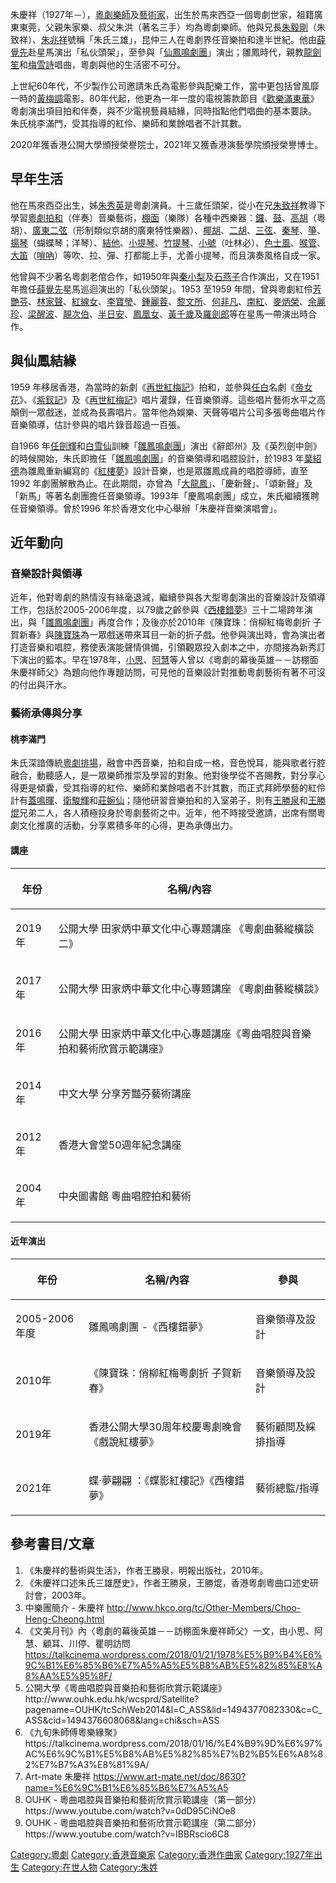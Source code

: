 {{藝人
|姓名 =朱慶祥
|類型 =傳統音樂	
|圖片 =朱慶祥.jpg
|圖片尺寸 =200px
|圖片簡介 =接受《[[am730|am730]]》專訪
|原名 =
|外文名 =
|外文 = 
|羅馬拼音 =
|英文名 =
|暱稱 =
|其他藝名 =
|國籍 =
|民族 =
|籍貫 =廣東[[東莞|東莞]]
|出生日期 ={{birth date and age|1927|09|11}}
|出生地點 ={{flag|Federated Malay States}}[[霹靂州|霹靂州]][[怡保|怡保]]
|逝世日期 =
|逝世地點 =
|職業 =
|語言 = [[粵語|粵語]]
|三圍 =
|教育程度 = [[小學|小學]]
|宗教信仰 =
|配偶 = [[梁家寶|梁家寶]]
|兒女 =
|父母 =朱家樂（父）彭葵彰（母）
|親屬 = [[朱毅剛|朱毅剛]] (兄)<br>[[朱兆祥|朱兆祥]] (兄)<br>[[朱秀英|朱秀英]] (姐)
|音樂類型 =[[粵劇|粵劇]]
|演奏樂器 =
|出道地點 =
|出道作 =
|出道日期 =
|代表作 =
|活躍年代 =
|唱片公司 =
|經紀公司 =
|網站 =
|相關團體 =
|獎項 =
|IMDb =
|現任成員 =
|過往成員 =
|音樂專輯 =
|電影 =
|電視節目 =
|舞台劇 =
|書籍 =
|awards =
|academyawards =
|afiawards =
|arielaward =
|baftaawards =
|cesarawards =
|emmyawards =
|filmfareawards =
|geminiawards =
|goldenglobeawards =
|goldenraspberryawards =
|goyaawards =
|grammyawards =
|olivierawards =
|iftaawards =
|imageaward =
|nationalfilmawards =
|screenactorsguildawards =
|tonyawards =
}}

朱慶祥（1927年－），[[粵劇|粵劇]][[音樂家|樂師]]及[[藝術家|藝術家]]，出生於馬來西亞一個粵劇世家，祖籍廣東東莞，父親朱家樂、叔父朱洪（著名三手）均為粵劇樂師。他與兄長[[朱毅剛|朱毅剛]]（朱致祥）、[[朱兆祥|朱兆祥]]號稱「朱氏三雄」，昆仲三人在粵劇界任音樂拍和達半世紀。他由[[薛覺先|薛覺先]]赴星馬演出「私伙頭架」，至參與「[[仙鳳鳴劇團|仙鳳鳴劇團]]」演出；雛鳳時代，親教[[龍劍笙|龍劍笙]]和[[梅雪詩|梅雪詩]]唱曲，粵劇與他的生活密不可分。

上世紀60年代，不少製作公司邀請朱氏為電影參與配樂工作，當中更包括曾風靡一時的[[黃梅調|黃梅調]]電影。80年代起，他更為一年一度的電視籌款節目《[[歡樂滿東華|歡樂滿東華]]》粵劇演出項目拍和伴奏，與不少電視藝員結緣，同時指點他們唱曲的基本要訣。 朱氏桃李滿門，受其指導的紅伶、樂師和業餘唱者不計其數。

2020年獲香港公開大學頒授榮譽院士，2021年又獲香港演藝學院頒授榮譽博士。

== 早年生活 ==
他在馬來西亞出生，姊[[朱秀英|朱秀英]]是粵劇演員。十三歲任頭架，從小在兄[[朱致祥|朱致祥]]教導下學習[[粵劇拍和|粵劇拍和]]（伴奏）音樂藝術，[[棚面|棚面]]（樂隊）各種中西樂器：[[鑼|鑼]]、[[鼓|鼓]]、[[高胡|高胡]]（粵胡）、[[廣東二弦|廣東二弦]]（形制類似京胡的廣東特性樂器）、[[椰胡|椰胡]]、[[二胡|二胡]]、[[三弦|三弦]]、[[秦琴|秦琴]]、[[箏|箏]]、[[揚琴|揚琴]]（蝴蝶琴；洋琴）、[[結他|結他]]、[[小提琴|小提琴]]、[[竹提琴|竹提琴]]、[[小號|小號]]（吐林必）、[[色士風|色士風]]、[[喉管|喉管]]、[[大笛|大笛]]（[[嗩吶|嗩吶]]）等吹、拉、彈、打都能上手，尤善小提琴，而且演奏風格自成一家。

他曾與不少著名粵劇老倌合作，如1950年與[[秦小梨|秦小梨]]及[[石燕子|石燕子]]合作演出，又在1951年擔任[[薛覺先|薛覺先]]星馬巡迴演出的「私伙頭架」。1953 至1959 年間，曾與粵劇紅伶[[芳艷芬|芳艷芬]]、[[林家聲|林家聲]]、[[紅線女|紅線女]]、[[李寶瑩|李寶瑩]]、[[鍾麗蓉|鍾麗蓉]]、[[黎文所|黎文所]]、[[何非凡|何非凡]]、[[南紅|南紅]]、[[麥炳榮|麥炳榮]]、[[余麗珍|余麗珍]]、[[梁醒波|梁醒波]]、[[靚次伯|靚次伯]]、[[半日安|半日安]]、[[鳳凰女|鳳凰女]]、[[黃千歲|黃千歲]]及[[羅劍郎|羅劍郎]]等在星馬一帶演出時合作。

== 與仙鳳結緣 ==
1959 年移居香港，為當時的新劇《[[再世紅梅記|再世紅梅記]]》拍和，並參與[[任白|任白]]名劇《[[帝女花|帝女花]]》、《[[紫釵記|紫釵記]]》及《[[再世紅梅記|再世紅梅記]]》唱片灌錄，任音樂領導。這些唱片藝術水平之高顛倒一眾戲迷，並成為長壽唱片。當年他為娛樂、天聲等唱片公司多張粵曲唱片作音樂領導，估計參與的唱片錄音超過一百張。

自1966 年[[任劍輝|任劍輝]]和[[白雪仙|白雪仙]]訓練「[[雛鳳鳴劇團|雛鳳鳴劇團]]」演出《辭郎州》及《英烈劍中劍》的時候開始，朱氏即擔任「[[雛鳳鳴劇團|雛鳳鳴劇團]]」的音樂領導和唱腔設計，於1983 年[[葉紹德|葉紹德]]為雛鳳重新編寫的《[[紅樓夢|紅樓夢]]》設計音樂，也是眾雛鳳成員的唱腔導師，直至1992 年劇團解散為止。在此期間，亦曾為「[[大龍鳳|大龍鳳]]」、「慶新聲」、「頌新聲」及「新馬」等著名劇團擔任音樂領導。1993年「慶鳳鳴劇團」成立，朱氏繼續獲聘任音樂領導。曾於1996 年於香港文化中心舉辦「朱慶祥音樂演唱會」。

==近年動向==
===音樂設計與領導 ===
近年，他對粵劇的熱情沒有絲毫退減，繼續參與各大型粵劇演出的音樂設計及領導工作，包括於2005-2006年度，以79歲之齡參與《[[西樓錯夢|西樓錯夢]]》三十二場跨年演出，與「[[雛鳳鳴劇團|雛鳳鳴劇團]]」再度合作；及後亦於2010年《陳寶珠：俏柳紅梅粵劇折 子賀新春》與[[陳寶珠|陳寶珠]]為一眾戲迷帶來耳目一新的折子戲。他參與演出時，會為演出者打造音樂和唱腔，務使表演能聲情俱備，引領觀眾投入劇本之中，亦間接為新秀訂下演出的藍本。早在1978年，[[小思|小思]]、[[阿慧|阿慧]]等人曾以《粵劇的幕後英雄－－訪棚面朱慶祥師父》為題向他作專題訪問，可見他的音樂設計對推動粵劇藝術有著不可沒的付出與汗水。

===藝術承傳與分享===
====桃李滿門====
朱氏深諳傳統[[粵劇排場|粵劇排場]]，融會中西音樂，拍和自成一格，音色悅耳，能與歌者行腔融合，動聽感人，是一眾樂師推崇及學習的對象。他對後學從不吝賜教，對分享心得更是傾囊，受其指導的紅伶、樂師和業餘唱者不計其數，而正式拜師學藝的紅伶計有[[蓋鳴暉|蓋鳴暉]]、[[衛駿輝|衛駿輝]]和[[莊婉仙|莊婉仙]]；隨他研習音樂拍和的入室弟子，則有[[王勝泉|王勝泉]]和[[王勝焜|王勝焜]]兄弟二人，各人積極投身於粵劇藝術之中。近年，他不時接受邀請，出席有關粵劇文化推廣的活動，分享累積多年的心得，更為承傳出力。

==== 講座 ====
{| class="wikitable"
|-
! 年份 !! 名稱/內容
|-
| 2019年 || 公開大學 田家炳中華文化中心專題講座 《粵劇曲藝縱橫談二》
|-
| 2017年 || 公開大學 田家炳中華文化中心專題講座 《粵劇曲藝縱橫談》  
|-
| 2016年 || 公開大學 田家炳中華文化中心專題講座《粵曲唱腔與音樂拍和藝術欣賞示範講座》
|-
| 2014年 || 中文大學 分享芳豔芬藝術講座
|-
| 2012年 || 香港大會堂50週年紀念講座
|-
| 2004年 || 中央圖書館 粵曲唱腔拍和藝術
|}

==== 近年演出 ====
{| class="wikitable"
|-
! 年份 !! 名稱/內容 !! 參與
|-
| 2005-2006年度 ||   雛鳳鳴劇團 -《西樓錯夢》||  音樂領導及設計
|-
|  2010年 ||   《陳寶珠：俏柳紅梅粵劇折 子賀新春》||  音樂領導及設計
|-
|  2019年 || 香港公開大學30周年校慶粵劇晚會《戲說紅樓夢》|| 藝術顧問及綵排指導
|-
|  2021年 || 蝶·夢翩翩 ：《蝶影紅樓記》《西樓錯夢》 ||  藝術總監/指導

|  2021年 || 音樂大師朱慶祥戲曲盛典 ||  藝術總監/音樂領導 
|}

== 參考書目/文章 ==
# 《朱慶祥的藝術與生活》，作者王勝泉，明報出版社，2010年。
# 《朱慶祥口述朱氏三雄歷史》，作者王勝泉，王勝焜，香港粵劇粵曲口述史研討會，2003年。
# 中樂團簡介 - 朱慶祥 http://www.hkco.org/tc/Other-Members/Choo-Heng-Cheong.html
# 《文美月刊》內〈粵劇的幕後英雄－－訪棚面朱慶祥師父〉一文，由小思、阿慧、顧耳、川停、瞿明訪問 https://talkcinema.wordpress.com/2018/01/21/1978%E5%B9%B4%E6%9C%B1%E6%85%B6%E7%A5%A5%E5%B8%AB%E5%82%85%E8%A8%AA%E5%95%8F/
# 公開大學《粵曲唱腔與音樂拍和藝術欣賞示範講座》http://www.ouhk.edu.hk/wcsprd/Satellite?pagename=OUHK/tcSchWeb2014&l=C_ASS&lid=1494377082330&c=C_ASS&cid=1494376608068&lang=chi&sch=ASS
# 《九旬朱師傅粵樂緣聚》https://talkcinema.wordpress.com/2018/01/16/%E4%B9%9D%E6%97%AC%E6%9C%B1%E5%B8%AB%E5%82%85%E7%B2%B5%E6%A8%82%E7%B7%A3%E8%81%9A/
# Art-mate 朱慶祥 https://www.art-mate.net/doc/8630?name=%E6%9C%B1%E6%85%B6%E7%A5%A5 {{Wayback|url=https://www.art-mate.net/doc/8630?name=%E6%9C%B1%E6%85%B6%E7%A5%A5 |date=20200808055459 }}
# OUHK - 粵曲唱腔與音樂拍和藝術欣賞示範講座（第一部分）https://www.youtube.com/watch?v=0dD95CiNOe8 {{Wayback|url=https://www.youtube.com/watch?v=0dD95CiNOe8 |date=20211121173745 }}
# OUHK - 粵曲唱腔與音樂拍和藝術欣賞示範講座（第二部分）https://www.youtube.com/watch?v=IBBRscio6C8 {{Wayback|url=https://www.youtube.com/watch?v=IBBRscio6C8 |date=20200229212918 }}

[[Category:粵劇|Category:粵劇]]
[[Category:香港音樂家|Category:香港音樂家]]
[[Category:香港作曲家|Category:香港作曲家]]
[[Category:1927年出生|Category:1927年出生]]
[[Category:在世人物|Category:在世人物]]
[[Category:朱姓|Category:朱姓]]